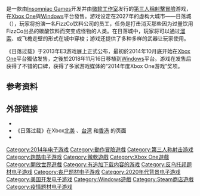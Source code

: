 {{NoteTA
| G1 = Games
}}
{{Infobox video game
| title = 落日飆神
| english = Sunset Overdrive
| image = Sunset Overdrive cover.jpg
| caption = 
| developer = [[Insomniac_Games|Insomniac Games]]
| publisher = [[微软工作室|微软工作室]]
| composer = Boris Salchow
| engine = [[I.N.S.O.M.E|I.N.S.O.M.E]]
| platforms = [[Xbox_One|Xbox One]]<br/>[[Windows|Windows]] 
| released = '''Xbox One'''{{vgrelease new|NA|2014年10月28日<ref name="releasedate">{{cite web |last=Romano |first=Sal |date=June 9, 2014 |url=http://gematsu.com/2014/06/sunset-overdrive-release-date-set |title=Sunset Overdrive release date set |publisher=Gematsu |accessdate=June 9, 2014 |deadurl=no |archive-date=2014-06-12 |archive-url=https://web.archive.org/web/20140612003953/http://gematsu.com/2014/06/sunset-overdrive-release-date-set }}</ref>|JP|2014年10月30日|EU|2014年10月31日<ref name="releasedate"/>|TWHK|2014年10月28日}}'''Windows'''{{vgrelease|WW|2018年11月16日<ref>{{cite news |author1=Jessica |title=PC《落日飆神》即將發售 上市宣傳影片搶先公開 |url=https://gnn.gamer.com.tw/9/171159.html |accessdate=2018-11-16 |publisher=[[巴哈姆特電玩資訊站|巴哈姆特電玩資訊站]] |date=2018-11-16 |archive-date=2019-04-24 |archive-url=https://web.archive.org/web/20190424103602/https://gnn.gamer.com.tw/9/171159.html |dead-url=no }}</ref>}}
| genre = [[动作冒险游戏|动作冒险]]、[[第三人称射击游戏|第三人称射击]]
| modes = [[单人游戏|单人]]、[[多人游戏|多人]]
}}

{{Vgname|落日飆神|en = Sunset Overdrive|diff = yes|cn = 落日飆神|tw = 落日飆神|又译“'''日暮城狂欢'''”}}是一款由[[Insomniac_Games|Insomniac Games]]开发并由[[微软工作室|微软工作室]]发行的[[第三人称視角|第三人稱]][[射击遊戲|射擊]][[冒险遊戲|冒險]]游戏，在[[Xbox_One|Xbox One]]與[[Windows|Windows]]平台發售。游戏设定在2027年的虚构大城市——日落城（{{lang|en|Sunset City}}），玩家将扮演一名FizzCo饮料公司的员工，任务是打击消灭那些因为过量饮用FizzCo出品的碳酸饮料而突变成怪物的人类。在日落城中，玩家将可以通过[[溜索|溜索]]、{{le|滑板轨道|Grind rail}}或飞檐走壁的形式在城中穿梭；游戏还提供了多种多样的武器让玩家使用。

《日落过载》于2013年E3游戏展上正式公布，最初於2014年10月底开始在[[Xbox_One|Xbox One]]平台獨佔发售，之後於2018年11月16日移植到[[Windows|Windows]]平台。游戏在发售后获得了不错的口碑，获得了多家游戏媒体的“2014年度Xbox One游戏”奖项。

== 参考资料 ==
{{reflist}}

== 外部链接 ==
* {{Official|www.insomniacgames.com/games/sunset-overdrive/}}{{en}}
* 《日落过载》在Xbox[http://www.xbox.com/en-US/games/sunset-overdrive 北美] {{Wayback|url=http://www.xbox.com/en-US/games/sunset-overdrive |date=20161128093208 }}{{en}}、[http://www.xbox.com/zh-TW/games/sunset-overdrive#fbid=bmTiHhv2dzy 台湾] {{Wayback|url=http://www.xbox.com/zh-TW/games/sunset-overdrive#fbid=bmTiHhv2dzy |date=20160304102528 }}{{zh-hant}}和[http://www.xbox.com/zh-HK/games/sunset-overdrive#fbid=bmTiHhv2dzy 香港] {{Wayback|url=http://www.xbox.com/zh-HK/games/sunset-overdrive#fbid=bmTiHhv2dzy |date=20160407023533 }}{{zh-hant}}的页面
* {{Twitter|SunsetOverdrive}}{{en}}

{{DEFAULTSORT:Sunset Overdrive}}
[[Category:2014年电子游戏|Category:2014年电子游戏]]
[[Category:動作冒險遊戲|Category:動作冒險遊戲]]
[[Category:第三人称射击游戏|Category:第三人称射击游戏]]
[[Category:跑酷电子游戏|Category:跑酷电子游戏]]
[[Category:微軟遊戲|Category:微軟遊戲]]
[[Category:Xbox_One遊戲|Category:Xbox One遊戲]]
[[Category:開放世界遊戲|Category:開放世界遊戲]]
[[Category:有追加下载内容的游戏|Category:有追加下载内容的游戏]]
[[Category:反乌托邦题材电子游戏|Category:反乌托邦题材电子游戏]]
[[Category:丧尸题材电子游戏|Category:丧尸题材电子游戏]]
[[Category:2020年代背景电子游戏|Category:2020年代背景电子游戏]]
[[Category:美国开发电子游戏|Category:美国开发电子游戏]]
[[Category:Windows遊戲|Category:Windows遊戲]]
[[Category:Steam商店遊戲|Category:Steam商店遊戲]]
[[Category:疫情题材电子游戏|Category:疫情题材电子游戏]]